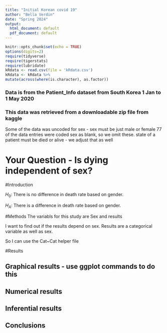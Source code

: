 ```yaml
---
title: "Initial Korean covid 19"
author: "Bella Verdin"
date: "Spring 2024"
output:
  html_document: default
  pdf_document: default
---
```


```r
knitr::opts_chunk$set(echo = TRUE)
options(digits=2)
require(tidyverse)
require(tigerstats)
require(lubridate)
kRdata <- read.csv(file = 'kRdata.csv')
kRdata <- kRdata %>%
mutate(across(where(is.character), as.factor))

```
### Data is from the Patient_Info dataset from South Korea 1 Jan to 1 May 2020
### This data was retrieved from a downloadable zip file from kaggle

Some of the data was uncoded for sex - sex must be just male or female
77 of the data entries were coded sex  as blank, so we omit these.
state of a patient must be died or alive - we adjust that as well   
  
# Your Question - Is dying independent of sex?

#Introduction

$H_0$: There is no difference in death rate based on gender. 

$H_A$: There is a difference in death rate based on gender.

#Methods
The variabls for this study are Sex and results 

I want to find out if the results depend on sex. Results are a categorical variable as well as sex.

So I can use the Cat~Cat helper file 

#Results 

## Graphical results - use ggplot commands to do this  



  





  
## Numerical results


## Inferential results 




## Conclusions

